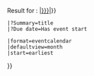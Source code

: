 <noinclude>
Result for {{REVISIONUSER}}:
{{{{FULLPAGENAME}} |assigned_to=User:{{REVISIONUSER}} }}
</noinclude><includeonly>
=== Kalender ===
{{#ask:
 [[Category:ELN/Order/Actionable]] 
{{#if:{{{assigned_to|}}}|[[Assigned to::{{{assigned_to|}}}]]|}}
 |?Summary=title
 |?Due date=Has event start
<!--  |?End Date=Has event end
 |?Details=description     
 |?Has event icon=icon              
 |?Has event color=color
 |?Has event location=location           -->
 |format=eventcalendar
 |defaultview=month
 |start=earliest
}}
</includeonly>